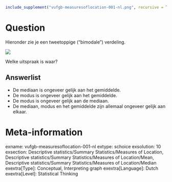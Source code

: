 ```r
include_supplement("vufgb-measuresoflocation-001-nl.png", recursive = TRUE)
```

Question
========
Hieronder zie je een tweetoppige ("bimodale") verdeling. 

![](vufgb-measuresoflocation-001-nl.png)

Welke uitspraak is waar?

Answerlist
----------
* De mediaan is ongeveer gelijk aan het gemiddelde.
* De modus is ongeveer gelijk aan het gemiddelde.
* De modus is ongeveer gelijk aan de mediaan.
* De mediaan, modus en het gemiddelde zijn allemaal ongeveer gelijk aan elkaar.

Meta-information
================
exname: vufgb-measuresoflocation-001-nl
extype: schoice
exsolution: 10
exsection: Descriptive statistics/Summary Statistics/Measures of Location, Descriptive statistics/Summary Statistics/Measures of Location/Mean, Descriptive statistics/Summary Statistics/Measures of Location/Median
exextra[Type]: Conceptual, Interpreting graph
exextra[Language]: Dutch
exextra[Level]: Statistical Thinking
